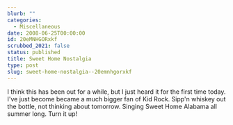 ```yaml
---
blurb: ""
categories:
  - Miscellaneous
date: 2008-06-25T00:00:00
id: 20eMNHGORxkf
scrubbed_2021: false
status: published
title: Sweet Home Nostalgia
type: post
slug: sweet-home-nostalgia--20emnhgorxkf
---
```


I think this has been out for a while, but I just heard it for the
first time today. I've just become became a much bigger fan of Kid
Rock.
Sipp'n whiskey out the bottle, not thinking about tomorrow. Singing
Sweet Home Alabama all summer long. Turn it up!